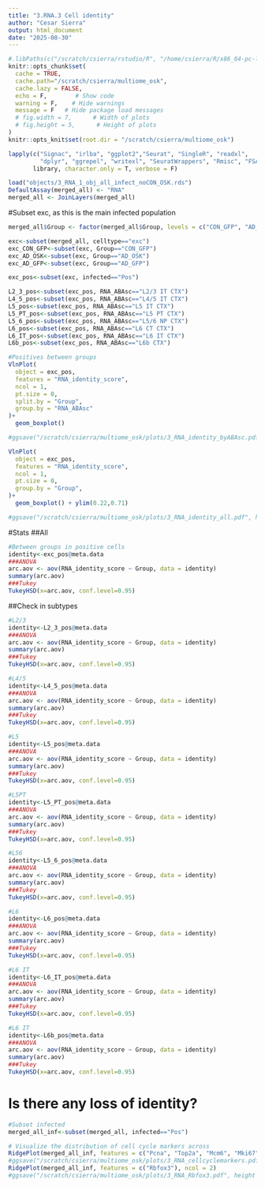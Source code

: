 ```yaml
---
title: "3.RNA.3 Cell identity"
author: "Cesar Sierra"
output: html_document
date: "2025-08-30"
---
```


```r
#.libPaths(c("/scratch/csierra/rstudio/R", "/home/csierra/R/x86_64-pc-linux-gnu-library/4.1"))
knitr::opts_chunk$set(
  cache = TRUE,
  cache.path="/scratch/csierra/multiome_osk",
  cache.lazy = FALSE,
  echo = F,        # Show code
  warning = F,    # Hide warnings
  message = F   # Hide package load messages
  # fig.width = 7,      # Width of plots
  # fig.height = 5,      # Height of plots
)
knitr::opts_knit$set(root.dir = "/scratch/csierra/multiome_osk")
```

```r
lapply(c("Signac", "irlba", "ggplot2","Seurat", "SingleR", "readxl",
         "dplyr", "ggrepel", "writexl", "SeuratWrappers", "Rmisc", "FSA", "ccAFv2"),
       library, character.only = T, verbose = F)
```

```r
load("objects/3_RNA_1_obj_all_infect_noCON_OSK.rds")
DefaultAssay(merged_all) <- "RNA"
merged_all <- JoinLayers(merged_all)
```

#Subset exc, as this is the main infected population
```r
merged_all$Group <- factor(merged_all$Group, levels = c("CON_GFP", "AD_GFP", "AD_OSK"))

exc<-subset(merged_all, celltype=="exc")
exc_CON_GFP<-subset(exc, Group=="CON_GFP")
exc_AD_OSK<-subset(exc, Group=="AD_OSK")
exc_AD_GFP<-subset(exc, Group=="AD_GFP")

exc_pos<-subset(exc, infected=="Pos")

L2_3_pos<-subset(exc_pos, RNA_ABAsc=="L2/3 IT CTX")
L4_5_pos<-subset(exc_pos, RNA_ABAsc=="L4/5 IT CTX")
L5_pos<-subset(exc_pos, RNA_ABAsc=="L5 IT CTX")
L5_PT_pos<-subset(exc_pos, RNA_ABAsc=="L5 PT CTX")
L5_6_pos<-subset(exc_pos, RNA_ABAsc=="L5/6 NP CTX")
L6_pos<-subset(exc_pos, RNA_ABAsc=="L6 CT CTX")
L6_IT_pos<-subset(exc_pos, RNA_ABAsc=="L6 IT CTX")
L6b_pos<-subset(exc_pos, RNA_ABAsc=="L6b CTX")

```

```r
#Positives between groups
VlnPlot(
  object = exc_pos,
  features = "RNA_identity_score",
  ncol = 1,
  pt.size = 0,
  split.by = "Group",
  group.by = "RNA_ABAsc"
)+
  geom_boxplot()

#ggsave("/scratch/csierra/multiome_osk/plots/3_RNA_identity_byABAsc.pdf", height = 10, width = 15, dpi=600)

VlnPlot(
  object = exc_pos,
  features = "RNA_identity_score",
  ncol = 1,
  pt.size = 0,
  group.by = "Group",
)+
  geom_boxplot() + ylim(0.22,0.71)

#ggsave("/scratch/csierra/multiome_osk/plots/3_RNA_identity_all.pdf", height = 10, width = 5, dpi=600)
```

#Stats
##All
```r
#Between groups in positive cells 
identity<-exc_pos@meta.data
###ANOVA
arc.aov <- aov(RNA_identity_score ~ Group, data = identity)
summary(arc.aov)
###Tukey
TukeyHSD(x=arc.aov, conf.level=0.95)
```

##Check in subtypes
```r
#L2/3
identity<-L2_3_pos@meta.data
###ANOVA
arc.aov <- aov(RNA_identity_score ~ Group, data = identity)
summary(arc.aov)
###Tukey
TukeyHSD(x=arc.aov, conf.level=0.95)

#L4/5
identity<-L4_5_pos@meta.data
###ANOVA
arc.aov <- aov(RNA_identity_score ~ Group, data = identity)
summary(arc.aov)
###Tukey
TukeyHSD(x=arc.aov, conf.level=0.95)

#L5
identity<-L5_pos@meta.data
###ANOVA
arc.aov <- aov(RNA_identity_score ~ Group, data = identity)
summary(arc.aov)
###Tukey
TukeyHSD(x=arc.aov, conf.level=0.95)

#L5PT
identity<-L5_PT_pos@meta.data
###ANOVA
arc.aov <- aov(RNA_identity_score ~ Group, data = identity)
summary(arc.aov)
###Tukey
TukeyHSD(x=arc.aov, conf.level=0.95)

#L56
identity<-L5_6_pos@meta.data
###ANOVA
arc.aov <- aov(RNA_identity_score ~ Group, data = identity)
summary(arc.aov)
###Tukey
TukeyHSD(x=arc.aov, conf.level=0.95)

#L6
identity<-L6_pos@meta.data
###ANOVA
arc.aov <- aov(RNA_identity_score ~ Group, data = identity)
summary(arc.aov)
###Tukey
TukeyHSD(x=arc.aov, conf.level=0.95)

#L6 IT
identity<-L6_IT_pos@meta.data
###ANOVA
arc.aov <- aov(RNA_identity_score ~ Group, data = identity)
summary(arc.aov)
###Tukey
TukeyHSD(x=arc.aov, conf.level=0.95)

#L6 IT
identity<-L6b_pos@meta.data
###ANOVA
arc.aov <- aov(RNA_identity_score ~ Group, data = identity)
summary(arc.aov)
###Tukey
TukeyHSD(x=arc.aov, conf.level=0.95)
```

# Is there any loss of identity?
```r
#Subset infected
merged_all_inf<-subset(merged_all, infected=="Pos")
```

```r
# Visualize the distribution of cell cycle markers across
RidgePlot(merged_all_inf, features = c("Pcna", "Top2a", "Mcm6", "Mki67"), ncol = 2)
#ggsave("/scratch/csierra/multiome_osk/plots/3_RNA_cellcyclemarkers.pdf", height = 5, width = 5, dpi=300)
RidgePlot(merged_all_inf, features = c("Rbfox3"), ncol = 2)
#ggsave("/scratch/csierra/multiome_osk/plots/3_RNA_Rbfox3.pdf", height = 3.5, width = 5, dpi=300)
```

